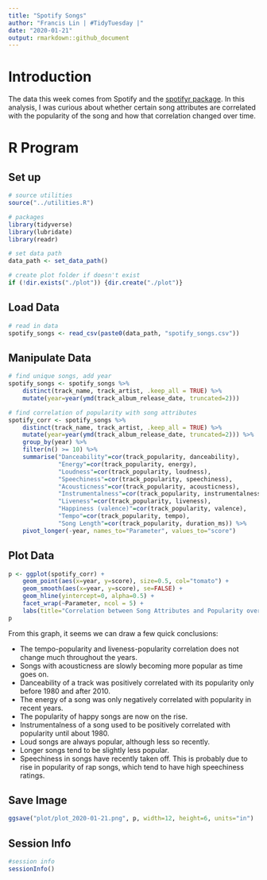 ```yaml
---
title: "Spotify Songs"
author: "Francis Lin | #TidyTuesday |"
date: "2020-01-21"
output: rmarkdown::github_document
---
```


# Introduction

The data this week comes from Spotify and the [spotifyr package](https://www.rcharlie.com/spotifyr/). In this analysis, I was curious about whether certain song attributes are correlated with the popularity of the song and how that correlation changed over time.

# R Program

## Set up

```r
# source utilities
source("../utilities.R")

# packages
library(tidyverse)
library(lubridate)
library(readr)

# set data path
data_path <- set_data_path()

# create plot folder if doesn't exist
if (!dir.exists("./plot")) {dir.create("./plot")}
```

## Load Data

```r
# read in data
spotify_songs <- read_csv(paste0(data_path, "spotify_songs.csv"))
```

## Manipulate Data

```r
# find unique songs, add year
spotify_songs <- spotify_songs %>%
    distinct(track_name, track_artist, .keep_all = TRUE) %>%
    mutate(year=year(ymd(track_album_release_date, truncated=2)))

# find correlation of popularity with song attributes
spotify_corr <- spotify_songs %>%
    distinct(track_name, track_artist, .keep_all = TRUE) %>%
    mutate(year=year(ymd(track_album_release_date, truncated=2))) %>%
    group_by(year) %>%
    filter(n() >= 10) %>%
    summarise("Danceability"=cor(track_popularity, danceability),
              "Energy"=cor(track_popularity, energy),
              "Loudness"=cor(track_popularity, loudness),
              "Speechiness"=cor(track_popularity, speechiness),
              "Acousticness"=cor(track_popularity, acousticness),
              "Instrumentalness"=cor(track_popularity, instrumentalness),
              "Liveness"=cor(track_popularity, liveness),
              "Happiness (valence)"=cor(track_popularity, valence),
              "Tempo"=cor(track_popularity, tempo),
              "Song Length"=cor(track_popularity, duration_ms)) %>%
    pivot_longer(-year, names_to="Parameter", values_to="score")
```

## Plot Data

```r
p <- ggplot(spotify_corr) + 
    geom_point(aes(x=year, y=score), size=0.5, col="tomato") +
    geom_smooth(aes(x=year, y=score), se=FALSE) +
    geom_hline(yintercept=0, alpha=0.5) +
    facet_wrap(~Parameter, ncol = 5) + 
    labs(title="Correlation between Song Attributes and Popularity over Time (1965-2020)", x="Year", y="Correlation Coefficient")
p
```

From this graph, it seems we can draw a few quick conclusions:

- The tempo-popularity and liveness-popularity correlation does not change much throughout the years.
- Songs with acousticness are slowly becoming more popular as time goes on.
- Danceability of a track was positively correlated with its popularity only before 1980 and after 2010.
- The energy of a song was only negatively correlated with popularity in recent years.
- The popularity of happy songs are now on the rise.
- Instrumentalness of a song used to be positively correlated with popularity until about 1980.
- Loud songs are always popular, although less so recently.
- Longer songs tend to be slightly less popular.
- Speechiness in songs have recently taken off. This is probably due to rise in popularity of rap songs, which tend to have high speechiness ratings.

## Save Image

```r
ggsave("plot/plot_2020-01-21.png", p, width=12, height=6, units="in")
```

## Session Info

```r
#session info
sessionInfo()
```
